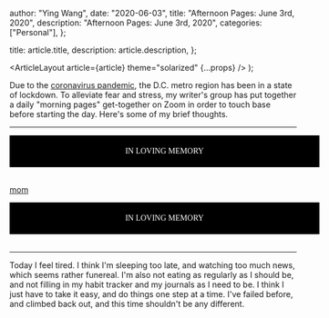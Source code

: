 
  author: "Ying Wang",
  date: "2020-06-03",
  title: "Afternoon Pages: June 3rd, 2020",
  description: "Afternoon Pages: June 3rd, 2020",
  categories: ["Personal"],
};

  title: article.title,
  description: article.description,
};

  <ArticleLayout article={article} theme="solarized" {...props} />
);

Due to the [coronavirus
pandemic](https://en.wikipedia.org/wiki/2019-20_coronavirus_pandemic), the D.C.
metro region has been in a state of lockdown. To alleviate fear and stress, my
writer's group has put together a daily "morning pages" get-together on Zoom in
order to touch base before starting the day. Here's some of my brief thoughts.

---

<div style="background-color: black; color: white; text-align: center; font-family: 'Times New Roman'; padding: 20px; width: 100%">
IN LOVING MEMORY
</div>
<br>

[mom](/img/posts/2020/06/03/afternoon_pages.jpg)

<div style="background-color: black; color: white; text-align: center; font-family: 'Times New Roman'; padding: 20px; width: 100%">
IN LOVING MEMORY
</div>
<br>

---

Today I feel tired. I think I'm sleeping too late, and watching too much news,
which seems rather funereal. I'm also not eating as regularly as I should be,
and not filling in my habit tracker and my journals as I need to be. I think I
just have to take it easy, and do things one step at a time. I've failed before,
and climbed back out, and this time shouldn't be any different.
